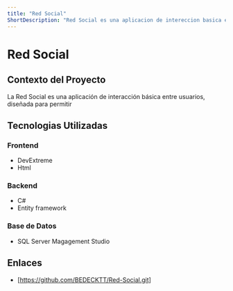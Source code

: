 ```yaml
---
title: "Red Social"
ShortDescription: "Red Social es una aplicacion de intereccion basica entre usuarios"
---
```


# Red Social


## Contexto del Proyecto
La Red Social es una aplicación de interacción básica entre usuarios, diseñada para permitir 

## Tecnologias Utilizadas 

### Frontend
- DevExtreme
- Html 

### Backend
- C#
- Entity framework 

### Base de Datos
- SQL Server Magagement Studio

## Enlaces
- [https://github.com/BEDECKTT/Red-Social.git] 